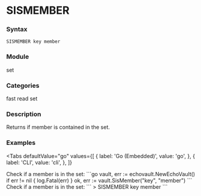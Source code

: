 
# SISMEMBER

### Syntax
```
SISMEMBER key member
```

### Module
<span className="acl-category">set</span>

### Categories 
<span className="acl-category">fast</span>
<span className="acl-category">read</span>
<span className="acl-category">set</span>

### Description 
Returns if member is contained in the set.

### Examples

<Tabs
  defaultValue="go"
  values={[
    { label: 'Go (Embedded)', value: 'go', },
    { label: 'CLI', value: 'cli', },
  ]}
>
  <TabItem value="go">
    Check if a member is in the set:
    ```go
    vault, err := echovault.NewEchoVault()
    if err != nil {
      log.Fatal(err)
    }
    ok, err := vault.SisMember("key", "member")
    ```
  </TabItem>
  <TabItem value="cli">
    Check if a member is in the set:
    ```
    > SISMEMBER key member
    ```
  </TabItem>
</Tabs>
